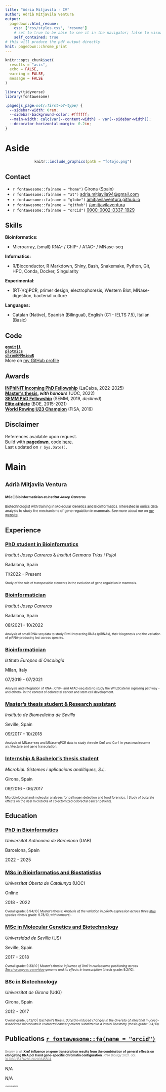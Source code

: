 ```yaml
---
title: "Adria Mitjavila - CV"
author: Adrià Mitjavila Ventura
output:
  pagedown::html_resume:
    css: ['css/styles.css', 'resume']
    # set to true to be able to see it in the navigator; false to visualize in the RStudio viewer
    self_contained: true
# this will produce the pdf output directly
knit: pagedown::chrome_print
---
```



```r
knitr::opts_chunk$set(
  results = "asis", 
  echo = FALSE,
  warning = FALSE,
  message = FALSE
)

library(tidyverse)
library(fontawesome)
```

```css
.pagedjs_page:not(:first-of-type) {
  --sidebar-width: 0rem;
  --sidebar-background-color: #ffffff;
  --main-width: calc(var(--content-width) - var(--sidebar-width));
  --decorator-horizontal-margin: 0.2in;
}
```

# Aside

<center>
```r
knitr::include_graphics(path = "fotojo.png")
```
</center>

## Contact {#contact}

-   `r fontawesome::fa(name = "home")` Girona (Spain)
-   `r fontawesome::fa(name = "at")` [adria.mitjavila94\@gmail.com](mailto:adria.mitjavila94@gmail.com){.email}
-   `r fontawesome::fa(name = "globe")` [amitjavilaventura.github.io](https://amitjavilaventura.github.io){target="_blank"}
-   `r fontawesome::fa(name = "github")` [/amitjavilaventura](https://github.com/amitjavilaventura){target="_blank"}
-   `r fontawesome::fa(name = "orcid")` [0000-0002-0337-1929](https://orcid.org/0000-0002-0337-1929){target="_blank"}
<!-- -   `r fontawesome::fa(name = "blog")` [biobit.netlify.app](https://biobit.netlify.app){target="_blank"} -->


## Skills {#skills}

**Bioinformatics:**

-   Microarray, (small) RNA- / ChIP- / ATAC- / MNase-seq <!--, ENSEMBL, UCSC Genome Browser, IGV, NCBI Blast -->

**Informatics:**

-   R/Bioconductor, R Markdown, Shiny, Bash, Snakemake, Python, Git, HPC, Conda, Docker, Singularity <!--, Linux (Ubuntu), Mac OS, Windows, MSOffice, LibreOffice -->

**Experimental:**

-   (RT-)(q)PCR, primer design, electrophoresis, Western Blot, MNase-digestion, bacterial culture

**Languages:**

-   Catalan (Native), Spanish (Bilingual), English (C1 - IELTS 7.5), Italian (Basic)

## Code

**[`ggmitji`](https://amitjavilaventura.github.io/ggmitji/)**<br>
**[`plotmics`](https://amitjavilaventura.github.io/plotmics/)**<br>
**[`chromHMMviewR`](https://amitjavilaventura.github.io/chromHMMviewR/)**<br>
<!--**[MYomics](https://github.com/amitjavilaventura/DPomics/tree/MYomics)** (*ongoing*) <br> -->
<!--**[ATAC-seq snakemake](https://github.com/amitjavilaventura/ATACseq-snakemake)** (*ongoing*) <br> -->
More on [my GitHub profile](https://github.com/amitjavilaventura)
<br>

## Awards

**[INPhINIT Incoming PhD Fellowship](https://fundacionlacaixa.org/es/becas-doctorado-inphinit-incoming)** (LaCaixa, 2022-2025) <br>
**[Master's thesis](http://hdl.handle.net/10609/138748), _with honours_** (UOC, 2022) <br>
**[SEMM PhD Fellowship](https://www.semm.it/education/phd-program-systems-medicine)** (SEMM, 2019, *declined*) <br>
**[Elite athlete](https://www.boe.es/diario_boe/txt.php?id=BOE-A-2016-12577)** (BOE, 2015-2021) <br>
**[World Rowing U23 Champion](https://worldrowing.com/athlete/adria-mitjavila?id=44383)** (FISA, 2016)

## Disclaimer {#disclaimer}

References available upon request.<br>
Build with [**pagedown**](https://github.com/rstudio/pagedown), code [here](https://github.com/amitjavilaventura/CVs/blob/main/cv-pagedown/amitjavila_resume.Rmd).<br> 
Last updated on `r Sys.Date()`.

# Main

## <span style="font-size:18px"> Adrià Mitjavila Ventura </span> {#title}

### <span style="font-size:11px"> MSc | Bioinformatician at *Institut Josep Carreras* </span> 

<p style="font-size:11px">Biotechnologist with training in Molecular Genetics and Bioinformatics. Interested in omics data analysis to study the mechanisms of gene regulation in mammals. See more about me on [my website](https://amitjavilaventura.github.io).</p>

## Experience {data-icon="laptop"}

### [PhD student in Bioinformatics](https://amitjavilaventura.github.io/research/005-ijc/){target="_blank"}

*Institut Josep Carreras* & *Institut Germans Trias i Pujol*

Badalona, Spain

11/2022 - Present

<span style="font-size:10px">
Study of the role of transposable elements in the evolution of gene regulation in mammals.
</span>

### [Bioinformatician](https://amitjavilaventura.github.io/research/005-ijc/){target="_blank"}

*Institut Josep Carreras*

Badalona, Spain

08/2021 - 10/2022

<span style="font-size:10px">
Analysis of small RNA-seq data to study Piwi-interacting RNAs (piRNAs), their biogenesis and the variation of piRNA-producing loci across species.
</span>

### [Bioinformatician](https://amitjavilaventura.github.io/research/003-ieo/){target="_blank"}

*Istituto Europeo di Oncologia*

Milan, Italy

07/2019 - 07/2021

<span style="font-size:10px">
Analysis and integration of RNA-, ChIP- and ATAC-seq data to study the Wnt/$\beta$catenin signaling pathway -and others- in the context of colorectal cancer and stem cell development.
</span>

### [Master's thesis student & Research assistant](https://amitjavilaventura.github.io/research/002-ibis/){target="_blank"}

*Instituto de Biomedicina de Sevilla*

Seville, Spain

09/2017 - 10/2018

<span style="font-size:10px">
Analysis of MNase-seq and MNase-qPCR data to study the role Xrn1 and Ccr4 in yeast nucleosome architecture and gene transcription.
</span>

### [Internship & Bachelor's thesis student](https://amitjavilaventura.github.io/research/001-microbial/){target="_blank"}

*Microbial. Sistemes i aplicacions analítiques, S.L.*

Girona, Spain

09/2016 - 06/2017

<span style="font-size:10px">
Microbiological and molecular analyses for pathogen detection and food forensics. | Study of butyrate effects on the ileal microbiota of colectomized colorectal cancer patients.
</span>

## Education {data-icon="graduation-cap" data-concise="true"}

### [PhD in Bioinformatics](https://www.uab.cat/web/postgraduate/phds/all-phd-programmes/general-information/bioinformatics-1345467765430.html?param2=1345725326083)

*Universitat Autònoma de Barcelona* (UAB)

Barcelona, Spain

2022 - 2025

<span style="font-size:10px">
</span>

### [MSc in Bioinformatics and Biostatistics](https://estudios.uoc.edu/es/masters-universitarios/bioinformatica-bioestadistica/presentacion){target="_blank"}

*Universitat Oberta de Catalunya* (UOC)

Online

2018 - 2022

<span style="font-size:10px">
Overall grade: 8.94/10 | Master's thesis: *Analysis of the variation in piRNA expression across three <u>Mus</u> species* (thesis grade: 9.78/10, *with honours*).
</span>

### [MSc in Molecular Genetics and Biotechnology](https://masteroficial.us.es/gmb/){target="_blank"}

*Universidad de Sevilla* (US)

Seville, Spain

2017 - 2018

<span style="font-size:10px">
Overall grade: 9.33/10 | Master's thesis: *Influence of Xrn1 in nucleosome positioning across <u>Saccharomyces cerevisiae</u> genome and its effects in transcription* (thesis grade: 9.2/10).
</span>

### [BSc in Biotechnology](https://www.udg.edu/en/estudia/Oferta-formativa/Graus/Fitxes?IDE=993&ID=3103G0215){target="_blank"}

*Universitat de Girona* (UdG)

Girona, Spain

2012 - 2017

<span style="font-size:10px">
Overall grade: 8.12/10   |   Bachelor's thesis: *Butyrate-induced changes in the diversity of intestinal mucosa-associated microbiota in colorectal cancer patients submitted to a lateral ileostomy* (thesis grade: 9.4/10)
</span>

## Publications [`r fontawesome::fa(name = "orcid")`](https://orcid.org/0000-0002-0337-1929) {data-icon="book"}

### <span style="font-size:10px; font-weight:200;"> Begley *et al*. __Xrn1 influence on gene transcription results from the combination of general effects on elongating RNA pol II and gene-specific chromatin configuration__. *RNA Biology* 2021. doi: [10.1080/15476286.2020.1845504](https://doi.org/10.1080/15476286.2020.1845504){target="_blank"} </span>

N/A

N/A

<p style="font-size:6px">*Journal article*</p>

<!--
### <span style="font-size:10px; font-weight:200;"> <u>Mitjavila</u> & Vavouri. __Analysis of piRNA variation across three *Mus* species__ *(in Catalan)*. *Jornades de Biologia de la Reproducció* of the Catalan Society of Biology (March 2022) </span> 

N/A 

N/A 

<span style="font-size:7px; font-weight:200">*Oral presentation* </span> 
-->